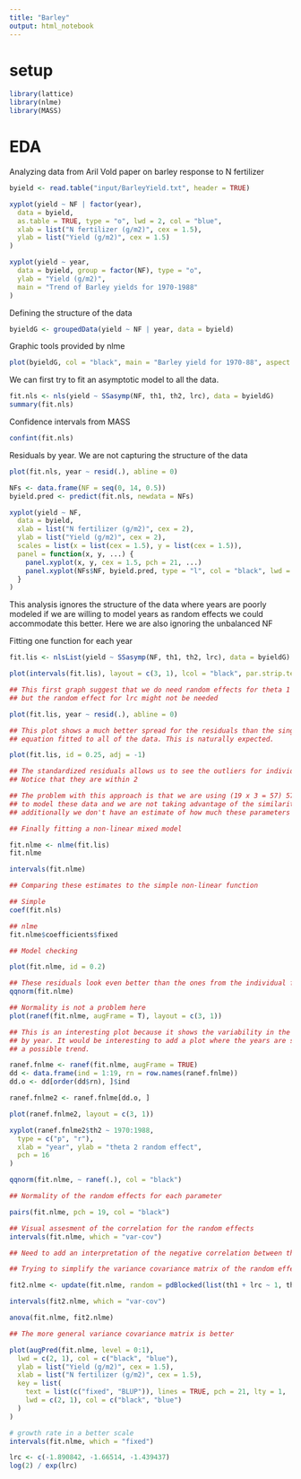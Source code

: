 ```yaml
---
title: "Barley"
output: html_notebook
---
```


# setup

```r
library(lattice)
library(nlme)
library(MASS)
```

# EDA

Analyzing data from Aril Vold paper on barley response to N fertilizer

```r
byield <- read.table("input/BarleyYield.txt", header = TRUE)
```

```r
xyplot(yield ~ NF | factor(year),
  data = byield,
  as.table = TRUE, type = "o", lwd = 2, col = "blue",
  xlab = list("N fertilizer (g/m2)", cex = 1.5),
  ylab = list("Yield (g/m2)", cex = 1.5)
)
```

```r
xyplot(yield ~ year,
  data = byield, group = factor(NF), type = "o",
  ylab = "Yield (g/m2)",
  main = "Trend of Barley yields for 1970-1988"
)
```

Defining the structure of the data

```r
byieldG <- groupedData(yield ~ NF | year, data = byield)
```

Graphic tools provided by nlme

```r
plot(byieldG, col = "black", main = "Barley yield for 1970-88", aspect = 0.8)
```

We can first try to fit an asymptotic model to all the data.

```r
fit.nls <- nls(yield ~ SSasymp(NF, th1, th2, lrc), data = byieldG)
summary(fit.nls)
```

Confidence intervals from MASS

```r
confint(fit.nls)
```

Residuals by year. We are not capturing the structure of the data

```r
plot(fit.nls, year ~ resid(.), abline = 0)
```

```r
NFs <- data.frame(NF = seq(0, 14, 0.5))
byield.pred <- predict(fit.nls, newdata = NFs)
```

```r
xyplot(yield ~ NF,
  data = byield,
  xlab = list("N fertilizer (g/m2)", cex = 2),
  ylab = list("Yield (g/m2)", cex = 2),
  scales = list(x = list(cex = 1.5), y = list(cex = 1.5)),
  panel = function(x, y, ...) {
    panel.xyplot(x, y, cex = 1.5, pch = 21, ...)
    panel.xyplot(NFs$NF, byield.pred, type = "l", col = "black", lwd = 2, ...)
  }
)
```

This analysis ignores the structure of the data where years are poorly modeled if we are willing to model years as random effects we could accommodate this better. Here we are also ignoring the unbalanced NF

Fitting one function for each year

```r
fit.lis <- nlsList(yield ~ SSasymp(NF, th1, th2, lrc), data = byieldG)
```

```r
plot(intervals(fit.lis), layout = c(3, 1), lcol = "black", par.strip.text = list(cex = 2), col = "black")
```

```r
## This first graph suggest that we do need random effects for theta 1 and theta 2
## but the random effect for lrc might not be needed

plot(fit.lis, year ~ resid(.), abline = 0)
```

```r
## This plot shows a much better spread for the residuals than the single non-linear
## equation fitted to all of the data. This is naturally expected.
```

```r
plot(fit.lis, id = 0.25, adj = -1)
```

```r
## The standardized residuals allows us to see the outliers for individual years
## Notice that they are within 2

## The problem with this approach is that we are using (19 x 3 = 57) 57 parameters
## to model these data and we are not taking advantage of the similarity among curves
## additionally we don't have an estimate of how much these parameters vary among years

## Finally fitting a non-linear mixed model

fit.nlme <- nlme(fit.lis)
fit.nlme
```

```r
intervals(fit.nlme)
```

```r
## Comparing these estimates to the simple non-linear function

## Simple
coef(fit.nls)
```

```r
## nlme
fit.nlme$coefficients$fixed
```

```r
## Model checking

plot(fit.nlme, id = 0.2)
```

```r
## These residuals look even better than the ones from the individual fits
qqnorm(fit.nlme)
```

```r
## Normality is not a problem here
plot(ranef(fit.nlme, augFrame = T), layout = c(3, 1))
```

```r
## This is an interesting plot because it shows the variability in the random effects
## by year. It would be interesting to add a plot where the years are sorted to detect
## a possible trend.

ranef.fnlme <- ranef(fit.nlme, augFrame = TRUE)
dd <- data.frame(ind = 1:19, rn = row.names(ranef.fnlme))
dd.o <- dd[order(dd$rn), ]$ind
```

```r
ranef.fnlme2 <- ranef.fnlme[dd.o, ]

plot(ranef.fnlme2, layout = c(3, 1))
```

```r
xyplot(ranef.fnlme2$th2 ~ 1970:1988,
  type = c("p", "r"),
  xlab = "year", ylab = "theta 2 random effect",
  pch = 16
)
```

```r
qqnorm(fit.nlme, ~ ranef(.), col = "black")
```

```r
## Normality of the random effects for each parameter

pairs(fit.nlme, pch = 19, col = "black")
```

```r
## Visual assesment of the correlation for the random effects
intervals(fit.nlme, which = "var-cov")
```

```r
## Need to add an interpretation of the negative correlation between the random effects

## Trying to simplify the variance covariance matrix of the random effects

fit2.nlme <- update(fit.nlme, random = pdBlocked(list(th1 + lrc ~ 1, th2 ~ 1)))
```

```r
intervals(fit2.nlme, which = "var-cov")
```

```r
anova(fit.nlme, fit2.nlme)
```

```r
## The more general variance covariance matrix is better

plot(augPred(fit.nlme, level = 0:1),
  lwd = c(2, 1), col = c("black", "blue"),
  ylab = list("Yield (g/m2)", cex = 1.5),
  xlab = list("N fertilizer (g/m2)", cex = 1.5),
  key = list(
    text = list(c("fixed", "BLUP")), lines = TRUE, pch = 21, lty = 1,
    lwd = c(2, 1), col = c("black", "blue")
  )
)
```

```r
# growth rate in a better scale
intervals(fit.nlme, which = "fixed")
```

```r
lrc <- c(-1.890842, -1.66514, -1.439437)
log(2) / exp(lrc)
```
